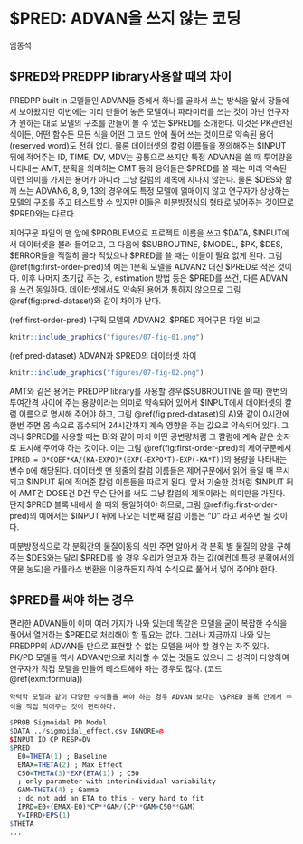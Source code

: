 # \$PRED: ADVAN을 쓰지 않는 코딩 {#PRED}

임동석

## \$PRED와 PREDPP library사용할 때의 차이

PREDPP built in 모델들인 ADVAN들 중에서 하나를 골라서 쓰는 방식을 앞서 장들에서 보아왔지만 이번에는 미리 만들어 놓은 모델이나 파라미터를 쓰는 것이 아닌 연구자가 원하는 대로 모델의 구조를 만들어 볼 수 있는 \$PRED를 소개한다. 이것은 PK관련된 식이든, 어떤 함수든 모든 식을 어떤 그 코드 안에 풀어 쓰는 것이므로 약속된 용어(reserved word)도 전혀 없다. 물론 데이터셋의 칼럼 이름들을 정의해주는 \$INPUT 뒤에 적어주는 ID, TIME, DV, MDV는 공통으로 쓰지만 특정 ADVAN을 쓸 때 투여량을 나타내는 AMT, 분획을 의미하는 CMT 등의 용어들은 \$PRED를 쓸 때는 미리 약속된 이런 의미를 가지는 용어가 아니라 그냥 칼럼의 제목에 지나지 않는다. 물론 \$DES와 함께 쓰는 ADVAN6, 8, 9, 13의 경우에도 특정 모델에 얽매이지 않고 연구자가 상상하는 모델의 구조를 주고 테스트할 수 있지만 이들은 미분방정식의 형태로 넣어주는 것이므로 \$PRED와는 다르다.\index{dependent variable(DV) / 종속변수(DV)}

제어구문 파일의 맨 앞에 \$PROBLEM으로 프로젝트 이름을 쓰고 \$DATA, \$INPUT에서 데이터셋을 불러 들여오고, 그 다음에 \$SUBROUTINE, \$MODEL, \$PK, \$DES, \$ERROR들을 적절히 골라 적었으나 \$PRED를 쓸 때는 이들이 필요 없게 된다. 그림 \@ref(fig:first-order-pred)의 예는 1분획 모델을 ADVAN2 대신 \$PRED로 적은 것이다. 이후 나머지 초기값 주는 것, estimation 방법 등은 \$PRED를 쓰건, 다른 ADVAN을 쓰건 동일하다. 데이터셋에서도 약속된 용어가 통하지 않으므로 그림 \@ref(fig:pred-dataset)와 같이 차이가 난다.

(ref:first-order-pred) 1구획 모델의 ADVAN2, $PRED 제어구문 파일 비교

```r
knitr::include_graphics("figures/07-fig-01.png")
```

(ref:pred-dataset) ADVAN과 \$PRED의 데이터셋 차이

```r
knitr::include_graphics("figures/07-fig-02.png")
```

AMT와 같은 용어는 PREDPP library를 사용할 경우(\$SUBROUTINE 쓸 때) 한번의 투여간격 사이에 주는 용량이라는 의미로 약속되어 있어서 \$INPUT에서 데이터셋의 칼럼 이름으로 명시해 주어야 하고, 그림 \@ref(fig:pred-dataset)의 A)와 같이 0시간에 한번 주면 몸 속으로 흡수되어 24시간까지 계속 영향을 주는 값으로 약속되어 있다. 그러나 \$PRED를 사용할 때는 B)와 같이 마치 어떤 공변량처럼 그 칼럼에 계속 같은 숫자로 표시해 주어야 하는 것이다. 이는 그림 \@ref(fig:first-order-pred)의 제어구문에서 `IPRED = D*COEF*KA/(KA-EXPO)*(EXP(-EXPO*T)-EXP(-KA*T))`의 용량을 나타내는 변수 `D`에 해당된다. 데이터셋 맨 윗줄의 칼럼 이름들은 제어구문에서 읽어 들일 때 무시되고 \$INPUT 뒤에 적어준 칼럼 이름들을 따르게 된다. 앞서 기술한 것처럼 \$INPUT 뒤에 AMT건 DOSE건 D건 무슨 단어를 써도 그냥 칼럼의 제목이라는 의미만을 가진다. 단지 \$PRED 블록 내에서 쓸 때와 동일하여야 하므로, 그림 \@ref(fig:first-order-pred)의 예에서는 \$INPUT 뒤에 나오는 네번째 칼럼 이름은 “D” 라고 써주면 될 것이다. \index{투여간격 / interdose interval(II)}\index{interdose interval(II) / 투여간격}\index{interdose interval(II) / 투여간격}

미분방정식으로 각 분획간의 물질이동의 식만 주면 알아서 각 분획 별 물질의 양을 구해주는 \$DES와는 달리 \$PRED를 쓸 경우 우리가 얻고자 하는 값(예컨데 특정 분획에서의 약물 농도)을 라플라스 변환을 이용하든지 하여 수식으로 풀어서 넣어 주어야 한다.

## \$PRED를 써야 하는 경우

편리한 ADVAN들이 이미 여러 가지가 나와 있는데 똑같은 모델을 굳이 복잡한 수식을 풀어서 열거하는 \$PRED로 처리해야 할 필요는 없다. 그러나 지금까지 나와 있는 PREDPP의 ADVAN들 만으로 표현할 수 없는 모델을 써야 할 경우는 자주 있다. PK/PD 모델들 역시 ADVAN만으로 처리할 수 있는 것들도 있으나 그 성격이 다양하여 연구자가 직접 모델을 만들어 테스트해야 하는 경우도 많다. (코드 \@ref(exm:formula))

```example
약력학 모델과 같이 다양한 수식들을 써야 하는 경우 ADVAN 보다는 \$PRED 블록 안에서 수식을 직접 적어주는 것이 편리하다.
```

```r
$PROB Sigmoidal PD Model
$DATA ../sigmoidal_effect.csv IGNORE=@
$INPUT ID CP RESP=DV
$PRED
  E0=THETA(1) ; Baseline
  EMAX=THETA(2) ; Max Effect
  C50=THETA(3)*EXP(ETA(1)) ; C50
  ; only parameter with interindividual variability
  GAM=THETA(4) ; Gamma
  ; do not add an ETA to this - very hard to fit
  IPRD=E0+(EMAX-E0)*CP**GAM/(CP**GAM+C50**GAM)
  Y=IPRD+EPS(1)
$THETA
...

```

